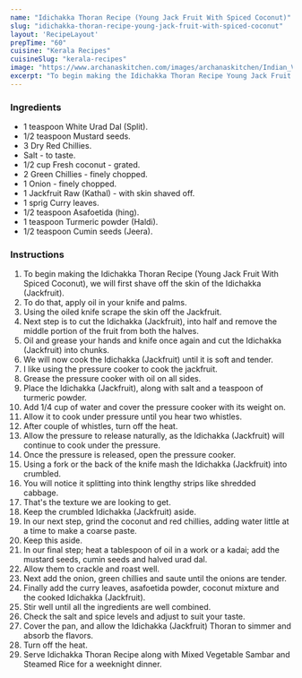---
name: "Idichakka Thoran Recipe (Young Jack Fruit With Spiced Coconut)"
slug: "idichakka-thoran-recipe-young-jack-fruit-with-spiced-coconut"
layout: 'RecipeLayout'
prepTime: "60"
cuisine: "Kerala Recipes"
cuisineSlug: "kerala-recipes"
image: "https://www.archanaskitchen.com/images/archanaskitchen/Indian_Vegetables_Dry/Idichakka_Young_Jackfruit_Thoran-2.jpg"
excerpt: "To begin making the Idichakka Thoran Recipe Young Jack Fruit With Spiced Coconut, we will first shave off the skin of the Idichakka Jackfruit"
---

### Ingredients

- 1 teaspoon White Urad Dal (Split).
- 1/2 teaspoon Mustard seeds.
- 3 Dry Red Chillies.
- Salt - to taste.
- 1/2 cup Fresh coconut - grated.
- 2 Green Chillies - finely chopped.
- 1 Onion - finely chopped.
- 1 Jackfruit Raw (Kathal) - with skin shaved off.
- 1 sprig Curry leaves.
- 1/2 teaspoon Asafoetida (hing).
- 1 teaspoon Turmeric powder (Haldi).
- 1/2 teaspoon Cumin seeds (Jeera).

### Instructions

1. To begin making the Idichakka Thoran Recipe (Young Jack Fruit With Spiced Coconut), we will first shave off the skin of the Idichakka (Jackfruit).
1. To do that, apply oil in your knife and palms.
1. Using the oiled knife scrape the skin off the Jackfruit.
1. Next step is to cut the Idichakka (Jackfruit), into half and remove the middle portion of the fruit from both the halves.
1. Oil and grease your hands and knife once again and cut the Idichakka (Jackfruit) into chunks.
1. We will now cook the Idichakka (Jackfruit) until it is soft and tender.
1. I like using the pressure cooker to cook the jackfruit.
1. Grease the pressure cooker with oil on all sides.
1. Place the Idichakka (Jackfruit), along with salt and a teaspoon of turmeric powder.
1. Add 1/4 cup of water and cover the pressure cooker with its weight on.
1. Allow it to cook under pressure until you hear two whistles.
1. After couple of whistles, turn off the heat.
1. Allow the pressure to release naturally, as the Idichakka (Jackfruit) will continue to cook under the pressure.
1. Once the pressure is released, open the pressure cooker.
1. Using a fork or the back of the knife mash the Idichakka (Jackfruit) into crumbled.
1. You will notice it splitting into think lengthy strips like shredded cabbage.
1. That's the texture we are looking to get.
1. Keep the crumbled Idichakka (Jackfruit) aside.
1. In our next step, grind the coconut and red chillies, adding water little at a time to make a coarse paste.
1. Keep this aside.
1. In our final step; heat a tablespoon of oil in a work or a kadai; add the mustard seeds, cumin seeds and halved urad dal.
1. Allow them to crackle and roast well.
1. Next add the onion, green chillies and saute until the onions are tender.
1. Finally add the curry leaves, asafoetida powder, coconut mixture and the cooked Idichakka (Jackfruit).
1. Stir well until all the ingredients are well combined.
1. Check the salt and spice levels and adjust to suit your taste.
1. Cover the pan, and allow the Idichakka (Jackfruit) Thoran to simmer and absorb the flavors.
1. Turn off the heat.
1. Serve Idichakka Thoran Recipe along with Mixed Vegetable Sambar and Steamed Rice for a weeknight dinner.
